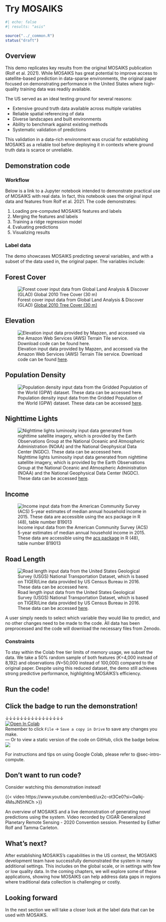 
# Try MOSAIKS {#sec-intro-demo}

```r
#| echo: false
#| results: "asis"

source("../_common.R")
status("draft")
```

## Overview

This demo replicates key results from the original MOSAIKS publication (Rolf et al. 2021). While MOSAIKS has great potential to improve access to satellite-based prediction in data-sparse environments, the original paper focused on demonstrating performance in the United States where high-quality training data was readily available.

The US served as an ideal testing ground for several reasons:

- Extensive ground truth data available across multiple variables
- Reliable spatial referencing of data
- Diverse landscapes and built environments
- Ability to benchmark against existing methods
- Systematic validation of predictions

This validation in a data-rich environment was crucial for establishing MOSAIKS as a reliable tool before deploying it in contexts where ground truth data is scarce or unreliable. 

## Demonstration code

### Workflow

Below is a link to a Jupyter notebook intended to demonstrate practical use of MOSAIKS with real data. In fact, this notebook uses the original input data and features from Rolf et al. 2021. The code demonstrates:

1. Loading pre-computed MOSAIKS features and labels
2. Merging the features and labels
3. Training a ridge regression model
4. Evaluating predictions
5. Visualizing results

### Label data

The demo showcases MOSAIKS predicting several variables, and with a subset of the data used in, the original paper. The variables include:

::: {.panel-tabset}

## Forest Cover

![Forest cover input data from Global Land Analysis & Discover (GLAD) [Global 2010 Tree Cover (30 m)](https://glad.umd.edu/dataset/global-2010-tree-cover-30-m)](../images/f2_tree_cover.jpg){#fig-forest-cover}

## Elevation

![Elevation input data provided by Mapzen, and accessed via the Amazon Web Services (AWS) Terrain Tile service. Download code can be found [here](https://www.github.com/jhollist/elevatr).](../images/f2_elevation.jpg){#fig-elevation}

## Population Density

![Population density input data from the Gridded Population of the World (GPW) dataset. These data can be accessed [here](http://sedac.ciesin.columbia.edu/data/collection/gpw-v4).](../images/f2_population.jpg){#fig-population}

## Nighttime Lights

![Nighttime lights luminosity input data generated from nighttime satellite imagery, which is provided by the Earth Observations Group at the National Oceanic and Atmospheric Administration (NOAA) and the National Geophysical Data Center (NGDC). These data can be accessed [here](https://eogdata.mines.edu/products/vnl/).](../images/f2_night_lights.jpg){#fig-night-lights}

## Income

![Income input data from the American Community Survey (ACS) 5-year estimates of median annual household income in 2015. These data are accessible using the [acs package](https://cran.r-project.org/web/packages/acs/acs.pdf) in R (48), table number B19013](../images/f2_income.jpg){#fig-income}

## Road Length

![Road length input data from the United States Geological Survey (USGS) National Transportation Dataset, which is based on TIGER/Line data provided by US Census Bureau in 2016. These data can be accessed [here](https://prd-tnm.s3.amazonaws.com/index.html?prefix=StagedProducts/Tran/Shape/).](../images/f2_road_length.jpg){#fig-road-length}

:::

A user simply needs to select which variable they would like to predict, and no other changes need to be made to the code. All data has been preprocessed and the code will download the necessary files from Zenodo.

### Constraints

To stay within the Colab free tier limits of memory usage, we subset the data. We take a 50% random sample of both features (*K*=4,000 instead of 8,192) and observations (*N*=50,000 instead of 100,000) compared to the original paper. Despite using this reduced dataset, the demo still achieves strong predictive performance, highlighting MOSAIKS's efficiency.

## Run the code!

::: {.callout-note}
# Click the badge to run the demonstration! 

&darr;&darr;&darr;&darr;&darr;&darr;&darr;&darr;&darr;&darr;&darr;&darr;&darr;&darr;&darr;&darr;   
[![Open In Colab](https://colab.research.google.com/assets/colab-badge.svg)](https://colab.research.google.com/github/cullen-molitor/MOSAIKS-Training-Manual/blob/main/notebooks/demo/01-Rolf_et_al_2021_demo.ipynb)  
<!-- &uarr;&uarr;&uarr;&uarr;&uarr;&uarr;&uarr;&uarr;&uarr;&uarr;&uarr;&uarr;&uarr;&uarr;&uarr;&uarr;     -->
Remember to click `File` -> `Save a copy in Drive` to save any changes you make.  
---
Or to view a static version of the code on GitHub, click the badge below.  
[![](https://img.shields.io/badge/View%20on%20GitHub-181717?logo=github&logoColor=white&labelColor=grey&color=black&link=--)](https://github.com/cullen-molitor/MOSAIKS-Training-Manual/blob/main/notebooks/demo/01-Rolf_et_al_2021_demo.ipynb)
:::

For instructions and tips on using Google Colab, please refer to @sec-intro-compute. 

## Don't want to run code?

Consider watching this demonstration instead!

::: {#fig-demo}

{{< video https://www.youtube.com/embed/ux2c-ot3Ce0?si=Oalkj-4MsJN5hNCh >}}

An overview of MOSAIKS and a live demonstration of generating novel predictions using the system. Video recorded by CIGAR Generalized Planetary Remote Sensing - 2020 Convention session. Presented by Esther Rolf and Tamma Carleton.
:::

## What's next? 

After establishing MOSAIKS's capabilities in the US context, the MOSAIKS development team have successfully demonstrated the system in many additional settings. This includes on the global scale, or in settings with few or low quality data. In the coming chapters, we will explore some of these applications, showing how MOSAIKS can help address data gaps in regions where traditional data collection is challenging or costly.

::: {.callout-note}
# Looking forward

In the next section we will take a closer look at the label data that can be used with MOSAIKS. 
:::

